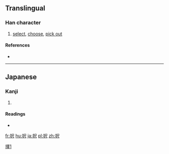 {{also|擇}}
==Translingual==
{{ja-forms|[[択]]|[[择]]|[[擇]]}}
===Han character===
{{Han char|rn=64|rad=手|as=04|sn=7|four=|canj=手尸人 (QSO)|ids=⿰[[扌]][[尺]]}}

# [[select]], [[choose]], [[pick out]]

====References====
* {{Han ref|kx=0422.121|dkj=11902|dj=0770.100|hdz=31844.061|uh=629E|ud=25246}}

----

==Japanese==

===Kanji===
{{ja-kanji|grade=c|rs=手04|style=s|kyu=擇}}

# {{defn|lang=ja|sort=手04}}

====Readings====
* {{ja-readings|on=[[たく]] (taku)|kun=[[えらぶ]] (erabu)}}

[[Category:CJKV characters simplified differently in Japan and China|擇1]]

[[fr:択]]
[[hu:択]]
[[ja:択]]
[[pl:択]]
[[zh:択]]